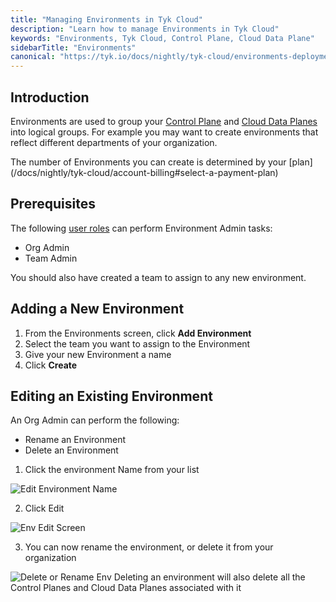 ```yaml
---
title: "Managing Environments in Tyk Cloud"
description: "Learn how to manage Environments in Tyk Cloud"
keywords: "Environments, Tyk Cloud, Control Plane, Cloud Data Plane"
sidebarTitle: "Environments"
canonical: "https://tyk.io/docs/nightly/tyk-cloud/environments-deployments/managing-environments"
---
```


## Introduction

Environments are used to group your [Control Plane](/docs/nightly/tyk-cloud#glossary) and [Cloud Data Planes](/docs/nightly/tyk-cloud#glossary) into logical groups. For example you may want to create environments that reflect different departments of your organization.


<Note>
The number of Environments you can create is determined by your [plan](/docs/nightly/tyk-cloud/account-billing#select-a-payment-plan)
</Note>


## Prerequisites

The following [user roles](/docs/nightly/tyk-cloud/teams-users#assign-user-roles) can perform Environment Admin tasks:

- Org Admin
- Team Admin

You should also have created a team to assign to any new environment.

## Adding a New Environment

1. From the Environments screen, click **Add Environment**
2. Select the team you want to assign to the Environment
3. Give your new Environment a name
4. Click **Create**

## Editing an Existing Environment

An Org Admin can perform the following:

- Rename an Environment
- Delete an Environment

1. Click the environment Name from your list

<img src="/img/admin/tyk-cloud-edit-env.png" alt="Edit Environment Name" />

2. Click Edit

<img src="/img/admin/tyk-cloud-env-screen.png" alt="Env Edit Screen" />

3. You can now rename the environment, or delete it from your organization

<img src="/img/admin/tyk-cloud-rename-delete.png" alt="Delete or Rename Env" />


<Warning>
Deleting an environment will also delete all the Control Planes and Cloud Data Planes associated with it
</Warning>


